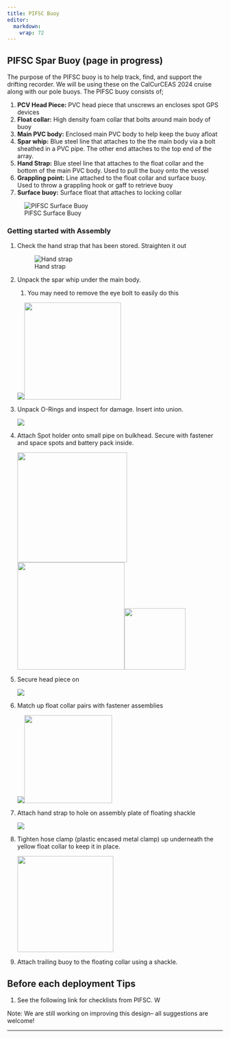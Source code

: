 ```yaml
---
title: PIFSC Buoy
editor: 
  markdown: 
    wrap: 72
---
```


## PIFSC Spar Buoy (page in progress)

The purpose of the PIFSC buoy is to help track, find, and support the
drifting recorder. We will be using these on the CalCurCEAS 2024 cruise
along with our pole buoys. The PIFSC buoy consists of;

1.  **PCV Head Piece:** PVC head piece that unscrews an encloses spot
    GPS devices
2.  **Float collar:** High density foam collar that bolts around main
    body of buoy
3.  **Main PVC body:** Enclosed main PVC body to help keep the buoy
    afloat
4.  **Spar whip:** Blue steel line that attaches to the the main body
    via a bolt sheathed in a PVC pipe. The other end attaches to the top
    end of the array.
5.  **Hand Strap:** Blue steel line that attaches to the float collar
    and the bottom of the main PVC body. Used to pull the buoy onto the
    vessel
6.  **Grappling point:** Line attached to the float collar and surface
    buoy. Used to throw a grappling hook or gaff to retrieve buoy
7.  **Surface buoy:** Surface float that attaches to locking collar

![PIFSC Surface Buoy](images/PIFSC-DASBR_SurfaceConfig.JPG)

### Getting started with Assembly

1.  Check the hand strap that has been stored. Straighten it out

    ![Hand strap](images/PIFSC_Handstrap.jpg)

2.  Unpack the spar whip under the main body.

    1.  You may need to remove the eye bolt to easily do this

    ![](images/PIFSC_SparWhip.jpg)![](images/PIFSC_SparWhip_2.jpg){width="226"}

3.  Unpack O-Rings and inspect for damage. Insert into union.

    ![](images/PIFSC_ORing_HeadPiece.jpg)

4.  Attach Spot holder onto small pipe on bulkhead. Secure with fastener
    and space spots and battery pack inside.

    ![](images/PIFSCS_SpotHolder.jpg){width="256"}![](images/PIFSCS_SpotHolder_2.jpg){width="250"}![](images/PIFSCS_SpotHolder_3.jpg){width="143"}

5.  Secure head piece on

    ![](images/PIFSC_SecureHeadPiece.jpg)

6.  Match up float collar pairs with fastener assemblies

    ![](images/PIFSC_FloatCollar.png)![](images/PIFSC_CollarFastener.png){width="205"}

7.  Attach hand strap to hole on assembly plate of floating shackle

    ![](images/PIFSC_AttachHandStrap.jpg)

8.  Tighten hose clamp (plastic encased metal clamp) up underneath the
    yellow float collar to keep it in place.

    ![](images/PIFSC_TightenHoseClamp.jpg){width="224"}

9.  Attach trailing buoy to the floating collar using a shackle.

## Before each deployment Tips

1.  See the following link for checklists from PIFSC. W

::: callout-note
Note: We are still working on improving this design-- all suggestions
are welcome!
:::

------------------------------------------------------------------------
